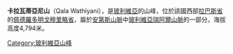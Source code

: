 {{Coord|16|13|10|S|68|8|42|W|display=title}}

'''卡拉瓦蒂亞尼山'''（Qala Wathiyani），是[[玻利維亞|玻利維亞]]的山峰，位於該國西部[[拉巴斯省|拉巴斯省]]的[[佩德羅多明戈穆里略省|佩德羅多明戈穆里略省]]，屬於[[安第斯山脈|安第斯山脈]]中[[玻利維亞瑞阿爾山脈|玻利維亞瑞阿爾山脈]]的一部分，海拔高度4,794米。

{{Bolivia-geo-stub}}
[[Category:玻利維亞山峰|Category:玻利維亞山峰]]